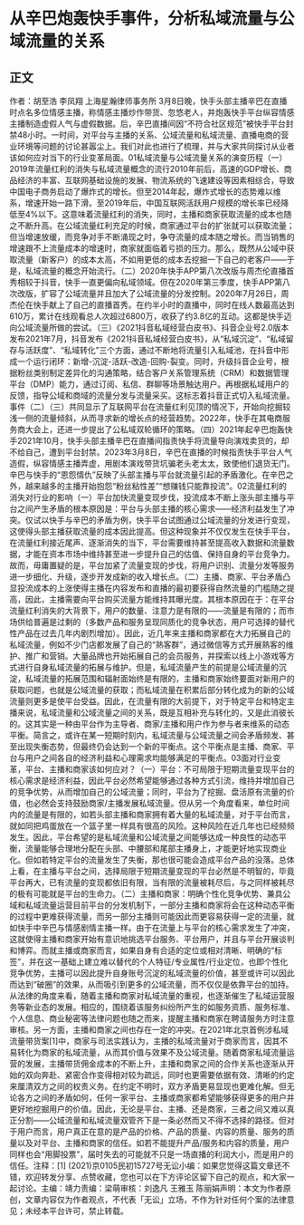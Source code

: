 # 从辛巴炮轰快手事件，分析私域流量与公域流量的关系
## 正文
作者：胡至浩 李凤翔 上海星瀚律师事务所 3月8日晚，快手头部主播辛巴在直播时点名多位情感主播，称情感主播炒作带货、忽悠老人，并炮轰快手平台纵容情感主播制造虚假人气与虚假数据。后，辛巴直播间因“不符合社区规范”被快手平台封禁48小时。一时间，对平台与主播的关系、公域流量和私域流量、直播电商的营业环境等问题的讨论甚嚣尘上。我们对此也进行了梳理，并与大家共同探讨从业者该如何应对当下的行业变革局面。01私域流量与公域流量关系的演变历程（一）2019年流量红利的消失与私域流量概念的流行2010年前后，高速的GDP增长、商品经济的丰富、互联网基础设施的发展、物流系统的飞速建设等因素相综合，导致中国电子商务启动了爆炸式的增长。但至2014年起，爆炸式增长的态势难以维系，增速开始一路下滑。至2019年后，中国互联网活跃用户规模的增长率已经降低至4%以下。这意味着流量红利的消失，同时，主播和商家获取流量的成本也随之不断升高。在公域流量红利充足的时候，商家通过平台的扩张就可以获取流量；但当增速放缓，而竞争对手不断涌现之时，争夺流量的成本随之增长。而当销售的增速跟不上流量成本的增速时，商家就面临着亏损的压力。那么，既然从公域中获取流量（新客户）的成本太高，不如用更低的成本去挖掘一下自己的老客户——于是，私域流量的概念开始流行。（二）2020年快手APP第八次改版与周杰伦直播首秀相较于抖音，快手一直更偏向私域领域。但在2020年第三季度，快手APP第八次改版，扩容了公域流量并且加大了公域流量的分发控制。2020年7月26日，周杰伦在快手献上了自己的直播首秀。在约半小时的直播中，同时在线人数最高达到610万，累计在线观看总人次超过6800万，收获了约3.8亿的互动。这都是快手迈向公域流量所做的尝试。（三）《2021抖音私域经营白皮书》、抖音企业号2.0版本发布2021年7月，抖音发布《2021抖音私域经营白皮书》，从“私域沉淀”、“私域留存与活跃度”、“私域转化”三个方面，通过不断地将流量引入私域池，在抖音中形成一个运行闭环：新增-沉淀-活跃-改造-回购-裂变。同时，升级抖音企业号，根据粉丝类别制定差异化的沟通策略，结合客户关系管理系统（CRM）和数据管理平台（DMP）能力，通过订阅、私信、群聊等场景触达用户。再根据私域用户的反馈，指导公域和商域的流量分发与流量采买。这标志着抖音正式切入私域流量。事件（二）（三）共同显示了互联网平台在流量红利见顶的情况下，开始向挖掘较浅一侧的流量倾斜，从而寻求新的增长点的经营趋势。2022年，快手在其电商服务商大会上，还进一步提出了公私域双轮循环的策略。（四）2021年起辛巴炮轰快手2021年10月，快手头部主播辛巴在直播间指责快手将流量导向演戏卖货的，却不给自己，遭到平台封禁。2023年3月8日，辛巴在直播的时候指责快手平台人气造假，纵容情感主播弄虚，用剧本演戏带货坑骗老头老太太，致使他们退货无门。辛巴与快手的“恩怨情仇”反映了头部主播与平台就流量引起的矛盾激化。在辛巴之外，越来越多的主播开始抱怨“粉丝粘性差”“想赚钱只能靠投流”。02流量红利的消失对行业的影响（一）平台加快流量变现步伐，投流成本不断上涨头部主播与平台之间产生矛盾的根本原因是：平台与头部主播的核心需求——经济利益发生了冲突。仅试以快手与辛巴的矛盾为例，快手平台试图通过公域流量的分发进行变现，这使得头部主播获取流量的成本因此提高。但这种现象并不仅仅发生在快手平台，在流量红利接近尾声、逐渐消失的当下，平台需要维持甚至提高收入数据和流量数据，才能在资本市场中维持甚至进一步提升自己的估值、保持自身的平台竞争力。故而，毋庸置疑的是，平台加紧了流量变现的步伐，将用户识别、流量分发等服务进一步细化、升级，逐步开发成新的收入增长点。（二）主播、商家、平台矛盾凸显投流成本的上涨使得主播在内容发布和直播的最初要获得自然流量的门槛随之提高，因此，主播需要向平台购买流量方能维持其曝光度。其根本原因在于：在平台流量红利消失的大背景下，用户的数量、注意力是有限的——流量是有限的；而市场供给普遍是过剩的（多数产品和服务呈现同质化的竞争状态，用户可选择的替代性产品在过去几年内剧烈增加）。因此，近几年来主播和商家都在大力拓展自己的私域流量，例如不少门店都发展了自己的“熟客群”，通过微信等方式开展熟客的维护、推广和营销。大量品牌也开始拓展自己的会员服务，并探索以线上小游戏等方式进行自身私域流量的拓展与维护。但是，私域流量产生的前提是公域流量的沉淀，私域流量的拓展范围和辐射面始终是有限的，主播和商家始终要面对新用户的获取问题，也就是公域流量的获取；而私域流量在积累后部分转化成为的新的公域流量则更多是使平台受益。因此，在流量有限的大前提下，对于特定平台和特定主播来说，私域流量和公域流量之间的关系，既是互相补充与转化的，又是此消彼长的。这其实是一种由平台作为主导者、商家/主播和用户作为参与者来维系的动态平衡。简言之，或许在某一短期时刻内，私域流量与公域流量之间会矛盾频发、甚至出现失衡态势，但最终仍会达到一个新的平衡点。这个平衡点是主播、商家、平台与用户之间各自的经济利益和心理需求均能够满足的平衡点。03面对行业变革，平台、主播和商家该如何应对？（一）平台：不可局限于短期流量变现平台的核心需求是经济利益，因此平台必然希望能够通过各种方式引流，维持并增加自己的竞争优势，从而增加自己的公域流量；同时，平台为了挖掘、盘活原有流量的价值，也必然会支持鼓励商家/主播发展私域流量。但从另一个角度看来，单位时间内的流量是有限的，如若头部主播和商家拥有着大量的私域流量，对于平台而言，就如同把鸡蛋放在一个篮子里一样具有很高的风险。这种风险在近几年也已经频频发生。因此，平台希望的是私域流量和公域流量之间能够达成一种良性的动态平衡，流量能够合理地分配在头部、中腰部和尾部主播身上，才能更好地实现商业化。但如若特定平台的流量发生了失衡，那也很可能会造成平台产品的没落。总体上看，在主播与平台之间，选择局限于短期流量变现的平台必然是不明智的，毕竟平台再大，已有流量的变现都依旧有限，当有限的流量被耗尽后，与之同样被耗尽的极有可能就是平台的生命力。（二）主播和商家：明确个性化竞争优势、兼具公域和私域流量运营目前平台的分发机制下，一部分主播和商家将会在这种动态平衡的过程中更难获得流量，而另一部分主播则可能因此而更容易获得一定的流量，就如快手中辛巴与情感剧情主播一样。由于在流量上与平台的核心需求发生了冲突，这就使得主播和商家开始有意识地挑选平台服务、平台用户，并且与平台开展谈判和博弈。而就主播或商家而言，如果自身有合适的定位或相对清晰、明确的“标签”，并在这一基础上建立难以替代的个人特征/专业属性/行业定位，也即个性化竞争优势，主播可以因此提升自身账号沉淀的私域流量的价值，甚至或许可以因此而达到“破圈”的效果，从而吸引到更多的公域流量，而不仅仅是依靠平台的加持。从法律的角度来看，随着主播和商家对私域流量的重视，也逐渐催生了私域运营服务等新业态的发展。相应的，围绕着该服务纠纷所产生的如服务资质、服务标准、个人信息、商业秘密等法律问题也随之而来，提醒主播和商家在聘请服务方时注意审核。另一方面，主播和商家之间也存在一定的冲突。在2021年北京首例涉私域流量带货案[1]中，商家与司法实践认为，主播的私域流量对于商家而言，因其不易转化为商家的私域流量，从而其价值与效果不及公域流量。随着商家私域流量运营的发展，主播带货佣金成本的不断上升，主播和商家之间的合作关系也逐渐从开始的双向奔赴、紧密合作变得相对较为疏远，同时也更需要依据有效、清晰的约定来厘清双方之间的权责义务。在约定不明时，双方矛盾更易显现也更难化解。但无论各方之间的矛盾如何，任何一家平台、主播或商家都希望能够获得更多的用户并更好地挖掘用户的价值。因此，无论是平台、主播、还是商家，三者之间又难以真正分割——公域流量和私域流量双管齐下是一条必然而又不得不选择的路径。但对于用户而言，用户真正在意的是产品的价格、产品的质量、内容的质量、服务的质量以及对平台、主播和商家的信任。如若不能提升产品/服务和内容的质量，用户同样也会“用脚投票”，届时失去的可能就不只是一场直播的利润大小，而是用户的信任。注释：[1] (2021)京0105民初15727号无讼小编：如果您觉得这篇文章还不错，欢迎转发分享、点赞收藏，您也可以在下方评论区留下自己的观点，和大家一起讨论。主编：靖力责编：梁萌审核：刘逸凡 王雅玉 陈丽娟声明：本文为作者原创，文章内容仅为作者观点，不代表「无讼」立场，不作为针对任何个案的法律意见；未经本平台许可，禁止转载。